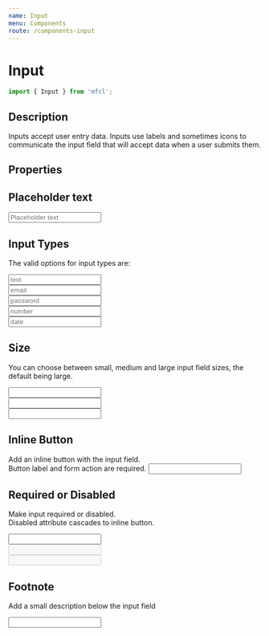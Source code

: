 ```yaml
---
name: Input
menu: Components
route: /components-input
---
```



# Input

```javascript
import { Input } from 'mfcl';
```

## Description
Inputs accept user entry data. Inputs use labels and sometimes icons to communicate the input field that will accept data when a user submits them.

## Properties

<Props of={Input} />

## Placeholder text

<Playground>
  <Input inputType='text' placeholder='Placeholder text'></Input>
</Playground>

## Input Types

The valid options for input types are:

<Playground>
  <Input inputType='text' placeholder='text'></Input><br/>
  <Input inputType='email' placeholder='email'></Input><br/>
  <Input inputType='password' placeholder='password'></Input><br/>
  <Input inputType='number' placeholder='number'></Input><br/>
  <Input inputType='date' placeholder='date'></Input>
</Playground>

## Size 

You can choose between small, medium and large input field sizes, the default being large.

<Playground>
  <Input inputType='text' size='sm'></Input><br/>
  <Input inputType="text" size='md'></Input><br/>
  <Input inputType="text" size='lg'></Input>
</Playground>

## Inline Button

Add an inline button with the input field.  
Button label and form action are required. 
<Playground>
  <Input inputType='number' addBtn={true} formAction="/components-input" btnLabel='Sign Up'></Input>
</Playground>

## Required or Disabled

Make input required or disabled.  
Disabled attribute cascades to inline button.

<Playground>
  <Input inputType='text' required={true} addBtn={true} btnLabel="Test Required"></Input><br/>
  <Input inputType='text' disabled={true}></Input><br/>
  <Input inputType='text' disabled={true} addBtn={true} btnLabel='Disabled'></Input>
</Playground>

## Footnote

Add a small description below the input field

<Playground>
  <Input inputType='text' inputFooter='This is an info message'></Input>
</Playground>

